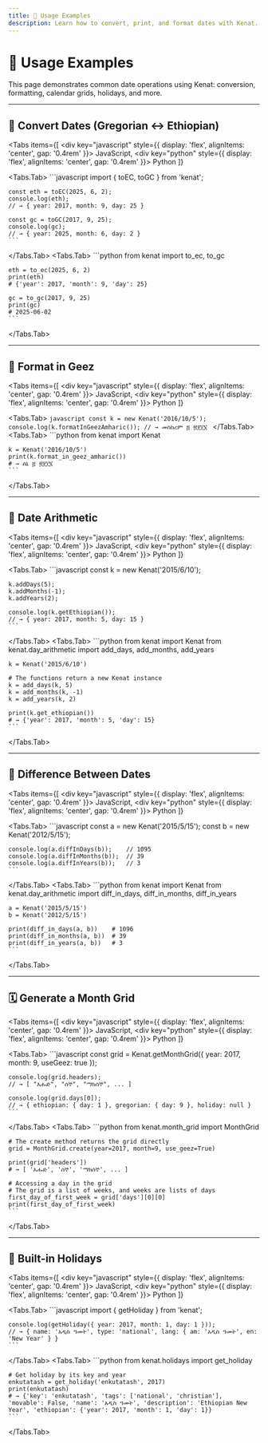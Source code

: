 ```yaml
---
title: 🧰 Usage Examples
description: Learn how to convert, print, and format dates with Kenat.
---
```



# 🧰 Usage Examples

This page demonstrates common date operations using Kenat: conversion, formatting, calendar grids, holidays, and more.

---

## 🔄 Convert Dates (Gregorian ↔ Ethiopian)

<Tabs
  items={[
    <div key="javascript" style={{ display: 'flex', alignItems: 'center', gap: '0.4rem' }}><SiJavascript size={16} /> JavaScript</div>,
    <div key="python" style={{ display: 'flex', alignItems: 'center', gap: '0.4rem' }}><SiPython size={16} /> Python</div>
  ]}
>
  <Tabs.Tab>
    ```javascript
    import { toEC, toGC } from 'kenat';

    const eth = toEC(2025, 6, 2);
    console.log(eth); 
    // → { year: 2017, month: 9, day: 25 }

    const gc = toGC(2017, 9, 25);
    console.log(gc); 
    // → { year: 2025, month: 6, day: 2 }
    ```
  </Tabs.Tab>
  <Tabs.Tab>
    ```python
    from kenat import to_ec, to_gc

    eth = to_ec(2025, 6, 2)
    print(eth)
    # {'year': 2017, 'month': 9, 'day': 25}

    gc = to_gc(2017, 9, 25)
    print(gc)
    # 2025-06-02
    ```
  </Tabs.Tab>
</Tabs>

---

## 🧠 Format in Geez

<Tabs
  items={[
    <div key="javascript" style={{ display: 'flex', alignItems: 'center', gap: '0.4rem' }}><SiJavascript size={16} /> JavaScript</div>,
    <div key="python" style={{ display: 'flex', alignItems: 'center', gap: '0.4rem' }}><SiPython size={16} /> Python</div>
  ]}
>
  <Tabs.Tab>
    ```javascript
    const k = new Kenat('2016/10/5');
    console.log(k.formatInGeezAmharic());
    // → መስከረም ፭ ፳፻፲፮
    ```
  </Tabs.Tab>
  <Tabs.Tab>
    ```python
    from kenat import Kenat

    k = Kenat('2016/10/5')
    print(k.format_in_geez_amharic())
    # → ሰኔ ፭ ፳፻፲፮
    ```
  </Tabs.Tab>
</Tabs>

---

## 🧮 Date Arithmetic

<Tabs
  items={[
    <div key="javascript" style={{ display: 'flex', alignItems: 'center', gap: '0.4rem' }}><SiJavascript size={16} /> JavaScript</div>,
    <div key="python" style={{ display: 'flex', alignItems: 'center', gap: '0.4rem' }}><SiPython size={16} /> Python</div>
  ]}
>
  <Tabs.Tab>
    ```javascript
    const k = new Kenat('2015/6/10');

    k.addDays(5);
    k.addMonths(-1);
    k.addYears(2);

    console.log(k.getEthiopian());
    // → { year: 2017, month: 5, day: 15 }
    ```
  </Tabs.Tab>
  <Tabs.Tab>
    ```python
    from kenat import Kenat
    from kenat.day_arithmetic import add_days, add_months, add_years

    k = Kenat('2015/6/10')

    # The functions return a new Kenat instance
    k = add_days(k, 5)
    k = add_months(k, -1)
    k = add_years(k, 2)

    print(k.get_ethiopian())
    # → {'year': 2017, 'month': 5, 'day': 15}
    ```
  </Tabs.Tab>
</Tabs>

---

## 📏 Difference Between Dates

<Tabs
  items={[
    <div key="javascript" style={{ display: 'flex', alignItems: 'center', gap: '0.4rem' }}><SiJavascript size={16} /> JavaScript</div>,
    <div key="python" style={{ display: 'flex', alignItems: 'center', gap: '0.4rem' }}><SiPython size={16} /> Python</div>
  ]}
>
  <Tabs.Tab>
    ```javascript
    const a = new Kenat('2015/5/15');
    const b = new Kenat('2012/5/15');

    console.log(a.diffInDays(b));    // 1095
    console.log(a.diffInMonths(b));  // 39
    console.log(a.diffInYears(b));   // 3
    ```
  </Tabs.Tab>
  <Tabs.Tab>
    ```python
    from kenat import Kenat
    from kenat.day_arithmetic import diff_in_days, diff_in_months, diff_in_years

    a = Kenat('2015/5/15')
    b = Kenat('2012/5/15')

    print(diff_in_days(a, b))    # 1096
    print(diff_in_months(a, b))  # 39
    print(diff_in_years(a, b))   # 3
    ```
  </Tabs.Tab>
</Tabs>

---

## 🗓 Generate a Month Grid

<Tabs
  items={[
    <div key="javascript" style={{ display: 'flex', alignItems: 'center', gap: '0.4rem' }}><SiJavascript size={16} /> JavaScript</div>,
    <div key="python" style={{ display: 'flex', alignItems: 'center', gap: '0.4rem' }}><SiPython size={16} /> Python</div>
  ]}
>
  <Tabs.Tab>
    ```javascript
    const grid = Kenat.getMonthGrid({ year: 2017, month: 9, useGeez: true });

    console.log(grid.headers);
    // → [ "እሑድ", "ሰኞ", "ማክሰኞ", ... ]

    console.log(grid.days[0]);
    // → { ethiopian: { day: 1 }, gregorian: { day: 9 }, holiday: null }
    ```
  </Tabs.Tab>
  <Tabs.Tab>
    ```python
    from kenat.month_grid import MonthGrid

    # The create method returns the grid directly
    grid = MonthGrid.create(year=2017, month=9, use_geez=True)

    print(grid['headers'])
    # → [ 'እሑድ', 'ሰኞ', 'ማክሰኞ', ... ]

    # Accessing a day in the grid
    # The grid is a list of weeks, and weeks are lists of days
    first_day_of_first_week = grid['days'][0][0]
    print(first_day_of_first_week)
    ```
  </Tabs.Tab>
</Tabs>

---

## 🕌 Built-in Holidays

<Tabs
  items={[
    <div key="javascript" style={{ display: 'flex', alignItems: 'center', gap: '0.4rem' }}><SiJavascript size={16} /> JavaScript</div>,
    <div key="python" style={{ display: 'flex', alignItems: 'center', gap: '0.4rem' }}><SiPython size={16} /> Python</div>
  ]}
>
  <Tabs.Tab>
    ```javascript
    import { getHoliday } from 'kenat';

    console.log(getHoliday({ year: 2017, month: 1, day: 1 }));
    // → { name: 'አዲስ ዓመት', type: 'national', lang: { am: 'አዲስ ዓመት', en: 'New Year' } }
    ```
  </Tabs.Tab>
  <Tabs.Tab>
    ```python
    from kenat.holidays import get_holiday

    # Get holiday by its key and year
    enkutatash = get_holiday('enkutatash', 2017)
    print(enkutatash)
    # → {'key': 'enkutatash', 'tags': ['national', 'christian'], 'movable': False, 'name': 'አዲስ ዓመት', 'description': 'Ethiopian New Year', 'ethiopian': {'year': 2017, 'month': 1, 'day': 1}}
    ```
  </Tabs.Tab>
</Tabs>
